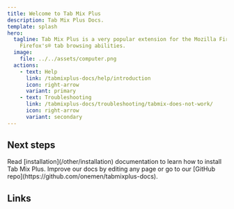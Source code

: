 ```yaml
---
title: Welcome to Tab Mix Plus
description: Tab Mix Plus Docs.
template: splash
hero:
  tagline: Tab Mix Plus is a very popular extension for the Mozilla Firefox® browser that enhances
    Firefox's® tab browsing abilities.
  image:
    file: ../../assets/computer.png
  actions:
    - text: Help
      link: /tabmixplus-docs/help/introduction
      icon: right-arrow
      variant: primary
    - text: Troubleshooting
      link: /tabmixplus-docs/troubleshooting/tabmix-does-not-work/
      icon: right-arrow
      variant: secondary
---
```



<DonateButton class="home-page" />

## Next steps

<CardGrid>
  <Card title="Install Tab Mix Plus" icon="setting">
    Read [installation](/other/installation) documentation to learn how to install Tab Mix Plus.
  </Card>
  <Card title="Improve our Docs" icon="open-book">
    Improve our docs by editing any page or go to our [GitHub
    repo](https://github.com/onemen/tabmixplus-docs).
  </Card>
</CardGrid>

## Links

<CardGrid>
  <LinkCard
    title="Discussions"
    description="Engage with Tab Mix Plus users and developers: Ask questions, share tips, and get help using the extension."
    href="https://github.com/onemen/TabMixPlus/discussions/"
  />
  <LinkCard
    title="Change Log"
    description="Visit our Change log page for Complete List of Changes and Bugs Fixed"
    href="https://github.com/onemen/TabMixPlus/releases/"
  />
  <LinkCard
    title="Downloads"
    description="Download Tab Mix Plus: Latest, development builds, and past versions"
    href="https://bitbucket.org/onemen/tabmixplus-for-firefox/downloads/"
  />
</CardGrid>
